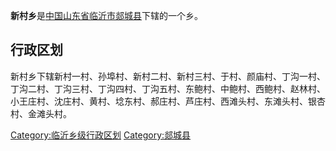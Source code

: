 '''新村乡'''是[[中华人民共和国|中国]][[山东省|山东省]][[临沂市|临沂市]][[郯城县|郯城县]]下辖的一个乡。

== 行政区划 ==

新村乡下辖新村一村、孙埠村、新村二村、新村三村、于村、颜庙村、丁沟一村、丁沟二村、丁沟三村、丁沟四村、丁沟五村、东鲍村、中鲍村、西鲍村、赵林村、小王庄村、沈庄村、黄村、埝东村、郝庄村、芦庄村、西滩头村、东滩头村、银杏村、金滩头村。

{{山东小作品}}
{{郯城县行政区划}}

[[Category:临沂乡级行政区划|Category:临沂乡级行政区划]]
[[Category:郯城县|Category:郯城县]]